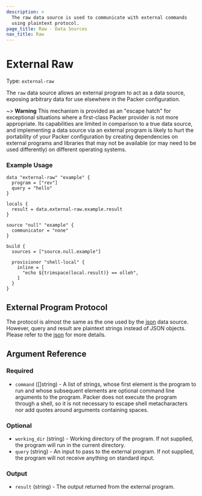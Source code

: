 ```yaml
---
description: >
  The raw data source is used to communicate with external commands
  using plaintext protocol.
page_title: Raw - Data Sources
nav_title: Raw
---
```


# External Raw

Type: `external-raw`

The `raw` data source allows an external program to act as a data source,
exposing arbitrary data for use elsewhere in the Packer configuration.

~> **Warning** This mechanism is provided as an "escape hatch" for exceptional
situations where a first-class Packer provider is not more appropriate.
Its capabilities are limited in comparison to a true data source, and
implementing a data source via an external program is likely to hurt the
portability of your Packer configuration by creating dependencies on
external programs and libraries that may not be available (or may need to
be used differently) on different operating systems.

### Example Usage
```hcl
data "external-raw" "example" {
  program = ["rev"]
  query = "hello"
}

locals {
  result = data.external-raw.example.result
}

source "null" "example" {
  communicator = "none"
}

build {
  sources = ["source.null.example"]

  provisioner "shell-local" {
    inline = [
      "echo ${trimspace(local.result)} == olleh",
    ]
  }
}
```

## External Program Protocol

The protocol is almost the same as the one used by the 
[json](/packer/plugins/datasources/external/json) data source.
However, query and result are plaintext strings instead
of JSON objects. Please refer to the [json](/packer/plugins/datasources/external/json)
for more details.

## Argument Reference

### Required

- `command` ([]string) - A list of strings, whose first element is the program
  to run and whose subsequent elements are optional command line arguments
  to the program. Packer does not execute the program through a shell, so
  it is not necessary to escape shell metacharacters nor add quotes around
  arguments containing spaces.

### Optional

- `working_dir` (string) - Working directory of the program.
  If not supplied, the program will run in the current directory.
- `query` (string) - An input to pass to the external program.
  If not supplied, the program will not receive anything on standard input.

### Output

- `result` (string) - The output returned from the external program.
